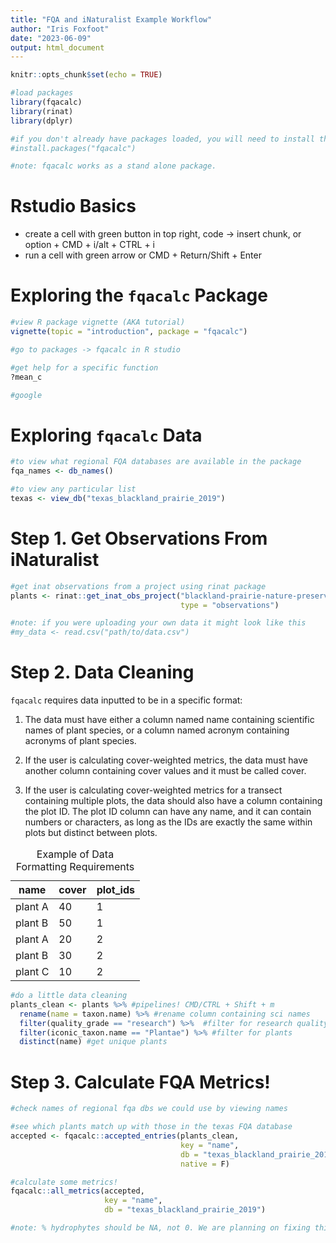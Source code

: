 ```yaml
---
title: "FQA and iNaturalist Example Workflow"
author: "Iris Foxfoot"
date: "2023-06-09"
output: html_document
---
```


```r
knitr::opts_chunk$set(echo = TRUE)

#load packages
library(fqacalc)
library(rinat)
library(dplyr)

#if you don't already have packages loaded, you will need to install them
#install.packages("fqacalc")

#note: fqacalc works as a stand alone package.
```

# Rstudio Basics

-   create a cell with green button in top right, code -> insert chunk, or option + CMD + i/alt + CTRL + i\
-   run a cell with green arrow or CMD + Return/Shift + Enter

# Exploring the `fqacalc` Package

```r
#view R package vignette (AKA tutorial)
vignette(topic = "introduction", package = "fqacalc")

#go to packages -> fqacalc in R studio

#get help for a specific function
?mean_c

#google
```

# Exploring `fqacalc` Data

```r
#to view what regional FQA databases are available in the package
fqa_names <- db_names()

#to view any particular list
texas <- view_db("texas_blackland_prairie_2019")
```

# Step 1. Get Observations From iNaturalist

```r
#get inat observations from a project using rinat package
plants <- rinat::get_inat_obs_project("blackland-prairie-nature-preserve", 
                                      type = "observations")

#note: if you were uploading your own data it might look like this
#my_data <- read.csv("path/to/data.csv")
```

# Step 2. Data Cleaning

`fqacalc` requires data inputted to be in a specific format:

1.  The data must have either a column named name containing scientific names of plant species, or a column named acronym containing acronyms of plant species.

2.  If the user is calculating cover-weighted metrics, the data must have another column containing cover values and it must be called cover.

3.  If the user is calculating cover-weighted metrics for a transect containing multiple plots, the data should also have a column containing the plot ID. The plot ID column can have any name, and it can contain numbers or characters, as long as the IDs are exactly the same within plots but distinct between plots.

| name    | cover | plot_ids |
|---------|-------|----------|
| plant A | 40    | 1        |
| plant B | 50    | 1        |
| plant A | 20    | 2        |
| plant B | 30    | 2        |
| plant C | 10    | 2        |

: Example of Data Formatting Requirements

```r
#do a little data cleaning
plants_clean <- plants %>% #pipelines! CMD/CTRL + Shift + m
  rename(name = taxon.name) %>% #rename column containing sci names
  filter(quality_grade == "research") %>%  #filter for research quality
  filter(iconic_taxon.name == "Plantae") %>% #filter for plants
  distinct(name) #get unique plants
```

# Step 3. Calculate FQA Metrics!

```r
#check names of regional fqa dbs we could use by viewing names

#see which plants match up with those in the texas FQA database
accepted <- fqacalc::accepted_entries(plants_clean, 
                                      key = "name", 
                                      db = "texas_blackland_prairie_2019", 
                                      native = F)

#calculate some metrics!
fqacalc::all_metrics(accepted, 
                     key = "name", 
                     db = "texas_blackland_prairie_2019")

#note: % hydrophytes should be NA, not 0. We are planning on fixing this!!
```
